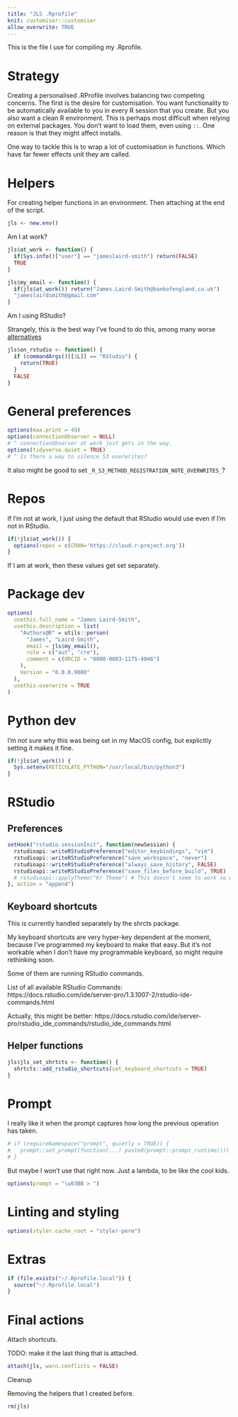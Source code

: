 ---
title: "JLS .Rprofile"
knit: customiser::customiser
allow_overwrite: TRUE
---

This is the file I use for compiling my .Rprofile.

# Strategy

Creating a personalised .RProfile involves balancing two competing concerns.
The first is the desire for customisation. You want functionality to be 
automatically available to you in every R session that you create. But you
also want a clean R environment. This is perhaps most difficult when relying 
on external packages. You don't want to load them, even using `::`. One reason 
is that they might affect installs.

One way to tackle this is to wrap a lot of customisation in functions. Which 
have far fewer effects unit they are called.

# Helpers

For creating helper functions in an environment. Then attaching at the end of
the script.

```{r}
jls <- new.env()
```

Am I at work?

```{r}
jls$at_work <- function() {
  if(Sys.info()["user"] == "jameslaird-smith") return(FALSE)
  TRUE
}

jls$my_email <- function() {
  if(jls$at_work()) return("James.Laird-Smith@bankofengland.co.uk")
  "jameslairdsmith@gmail.com"
}
```

Am I using RStudio?

Strangely, this is the best way I've found to do this, among many worse 
[alternatives](https://twitter.com/JLS_DataScience/status/1587904642670804993?s=20&t=tTPjcXTZW61NZS7fuYDDhQ)

```{r}
jls$on_rstudio <- function() {
  if (commandArgs()[[1L]] == "RStudio") {
    return(TRUE)
  }
  FALSE
}
```

# General preferences

```{r}
options(max.print = 40)
options(connectionObserver = NULL)
# ^ connectionObserver at work just gets in the way.
options(tidyverse.quiet = TRUE)
# ^ Is there a way to silence S3 overwrites?
```

It also might be good to set `_R_S3_METHOD_REGISTRATION_NOTE_OVERWRITES_`?

# Repos

If I'm not at work, I just using the default that RStudio would use even if
I'm not in RStudio.

```{r}
if(!jls$at_work()) {
  options(repos = c(CRAN='https://cloud.r-project.org'))
}
```

If I am at work, then these values get set separately.

# Package dev

```{r}
options(
  usethis.full_name = "James Laird-Smith",
  usethis.description = list(
    "Authors@R" = utils::person(
      "James", "Laird-Smith",
      email = jls$my_email(),
      role = c("aut", "cre"),
      comment = c(ORCID = "0000-0003-1175-4046")
    ),
    Version = "0.0.0.9000"
  ),
  usethis.overwrite = TRUE
)
```


# Python dev

I'm not sure why this was being set in my MacOS config, but explicitly setting
it makes it fine.

```{r}
if(!jls$at_work()) {
  Sys.setenv(RETICULATE_PYTHON="/usr/local/bin/python3")
}
```

# RStudio 

## Preferences

```{r}
setHook("rstudio.sessionInit", function(newSession) {
  rstudioapi::writeRStudioPreference("editor_keybindings", "vim")
  rstudioapi::writeRStudioPreference("save_workspace", "never")
  rstudioapi::writeRStudioPreference("always_save_history", FALSE)
  rstudioapi::writeRStudioPreference("save_files_before_build", TRUE)
  # rstudioapi::applyTheme("Kr Theme") # This doesn't seem to work so well
}, action = "append")
```


## Keyboard shortcuts

This is currently handled separately by the shrcts package.

My keyboard shortcuts are very hyper-key dependent at the moment, because I've
programmed my keyboard to make that easy. But it's not workable when I don't 
have my programmable keyboard, so might require rethinking soon.

Some of them are running RStudio commands.

List of all available RStudio Commands: https://docs.rstudio.com/ide/server-pro/1.3.1007-2/rstudio-ide-commands.html

Actually, this might be better: https://docs.rstudio.com/ide/server-pro/rstudio_ide_commands/rstudio_ide_commands.html

## Helper functions

```{r}
jls$jls_set_shrtcts <- function() {
  shrtcts::add_rstudio_shortcuts(set_keyboard_shortcuts = TRUE)
}
```

# Prompt

I really like it when the prompt captures how long the previous operation has
taken.

```{r}
# if (requireNamespace("prompt", quietly = TRUE)) {
#   prompt::set_prompt(function(...) paste0(prompt::prompt_runtime()))
# }
```

But maybe I won't use that right now. Just a lambda, to be like the cool kids.

```{r}
options(prompt = "\u03BB > ")
```


# Linting and styling

```{r}
options(styler.cache_root = "styler-perm")
```

# Extras

```{r}
if (file.exists("~/.Rprofile.local")) {
  source("~/.Rprofile.local")
}
```

# Final actions

Attach shortcuts.

TODO: make it the last thing that is attached.

```{r}
attach(jls, warn.conflicts = FALSE)
```

Cleanup

Removing the helpers that I created before.

```{r}
rm(jls)
```
